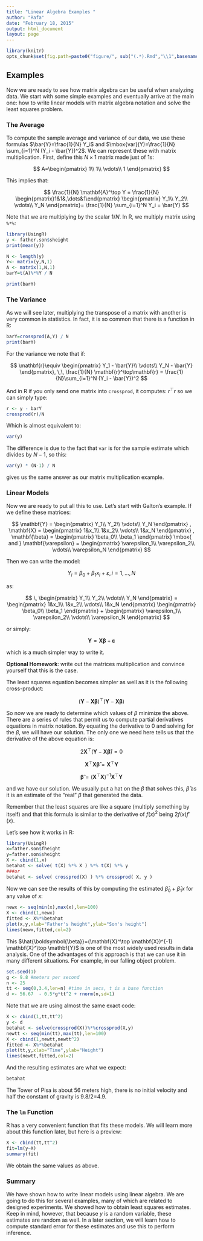 ```yaml
---
title: "Linear Algebra Examples "
author: "Rafa"
date: "February 18, 2015"
output: html_document
layout: page
---
```


```r
library(knitr)
opts_chunk$set(fig.path=paste0("figure/", sub("(.*).Rmd","\\1",basename(knitr:::knit_concord$get('infile'))), "-"))
```

## Examples 

Now we are ready to see how matrix algebra can be useful when analyzing data. We start with some simple examples and eventually arrive at the main one: how to write linear models with matrix algebra notation and solve the least squares problem.


### The Average

To compute the sample average and variance of our data, we use these formulas $\bar{Y}=\frac{1}{N} Y_i$ and $\mbox{var}(Y)=\frac{1}{N} \sum_{i=1}^N (Y_i - \bar{Y})^2$. We can represent these with matrix multiplication. First, define this $N \times 1$ matrix made just of 1s:

$$
A=\begin{pmatrix}
1\\
1\\
\vdots\\
1
\end{pmatrix}
$$

This implies that:

$$
\frac{1}{N}
\mathbf{A}^\top Y = \frac{1}{N}
\begin{pmatrix}1&1&,\dots&1\end{pmatrix}
\begin{pmatrix}
Y_1\\
Y_2\\
\vdots\\
Y_N
\end{pmatrix}=
\frac{1}{N} \sum_{i=1}^N Y_i
= \bar{Y}
$$

Note that we are multiplying by the scalar $1/N$. In R, we multiply matrix using `%*%`:

```r
library(UsingR)
y <- father.son$sheight
print(mean(y))

N <- length(y)
Y<- matrix(y,N,1)
A <- matrix(1,N,1)
barY=t(A)%*%Y / N

print(barY)
```

### The Variance

As we will see later, multiplying the transpose of a matrix with another is very common in statistics. In fact, it is so common that there is a function in R:

```r
barY=crossprod(A,Y) / N
print(barY)
```

For the variance we note that if:

$$
\mathbf{r}\equiv \begin{pmatrix}
Y_1 - \bar{Y}\\
\vdots\\
Y_N - \bar{Y}
\end{pmatrix}, \,\,
\frac{1}{N} \mathbf{r}^\top\mathbf{r} = 
\frac{1}{N}\sum_{i=1}^N (Y_i - \bar{Y})^2
$$

And in R if you only send one matrix into `crossprod`, it computes: $r^\top r$ so we can simply type:

```r
r <- y - barY
crossprod(r)/N
```

Which is almost equivalent to:
```r
var(y) 
```
The difference is due to the fact that `var` is for the sample estimate which divides by $N-1$, so this:

```r
var(y) * (N-1) / N
```
gives us the same answer as our matrix multiplication example.

### Linear Models

Now we are ready to put all this to use. Let's start with Galton's example. If we define these matrices:
 
$$
\mathbf{Y} = \begin{pmatrix}
Y_1\\
Y_2\\
\vdots\\
Y_N
\end{pmatrix}
,
\mathbf{X} = \begin{pmatrix}
1&x_1\\
1&x_2\\
\vdots\\
1&x_N
\end{pmatrix}
,
\mathbf{\beta} = \begin{pmatrix}
\beta_0\\
\beta_1
\end{pmatrix} \mbox{ and }
\mathbf{\varepsilon} = \begin{pmatrix}
\varepsilon_1\\
\varepsilon_2\\
\vdots\\
\varepsilon_N
\end{pmatrix}
$$



Then we can write the model:

$$ 
Y_i = \beta_0 + \beta_1 x_i + \varepsilon, i=1,\dots,N 
$$

as: 


$$
\,
\begin{pmatrix}
Y_1\\
Y_2\\
\vdots\\
Y_N
\end{pmatrix} = 
\begin{pmatrix}
1&x_1\\
1&x_2\\
\vdots\\
1&x_N
\end{pmatrix}
\begin{pmatrix}
\beta_0\\
\beta_1
\end{pmatrix} +
\begin{pmatrix}
\varepsilon_1\\
\varepsilon_2\\
\vdots\\
\varepsilon_N
\end{pmatrix}
$$

or simply: 

$$
\mathbf{Y}=\mathbf{X}\boldsymbol{\beta}+\boldsymbol{\varepsilon}
$$

which is a much simpler way to write it. 


**Optional Homework**: write out the matrices multiplication and convince yourself that this is the case.

The least squares equation becomes simpler as well as it is the following cross-product:

$$
(\mathbf{Y}-\mathbf{X}\boldsymbol{\beta})^\top
(\mathbf{Y}-\mathbf{X}\boldsymbol{\beta})
$$

So now we are ready to determine which values of $\beta$ minimize the above. There are a series of rules that permit us to compute partial derivatives equations in matrix notation. By equating the derivative to 0 and solving for the $\beta$, we will have our solution. The only one we need here tells us that the derivative of the above equation is:

$$
2 \mathbf{X}^\top (\mathbf{Y} - \mathbf{X} \boldsymbol{\hat{\beta}})=0
$$

$$
\mathbf{X}^\top \mathbf{X} \boldsymbol{\hat{\beta}} = \mathbf{X}^\top \mathbf{Y}   
$$


$$
\boldsymbol{\hat{\beta}} = (\mathbf{X}^\top \mathbf{X})^{-1} \mathbf{X}^\top \mathbf{Y}   
$$

and we have our solution. We usually put a hat on the $\beta$ that solves this, $\hat{\beta}$ as it is an estimate of the "real" $\beta$ that generated the data.

Remember that the least squares are like a square (multiply something by itself) and that this formula is similar to the derivative of $f(x)^2$ being $2f(x)f\prime (x)$. 

Let's see how it works in R:

```r
library(UsingR)
x=father.son$fheight
y=father.son$sheight
X <- cbind(1,x)
betahat <- solve( t(X) %*% X ) %*% t(X) %*% y
###or
betahat <- solve( crossprod(X) ) %*% crossprod( X, y )
```


Now we can see the results of this by computing the estimated $\hat{\beta}_0+\hat{\beta}_1 x$ for any value of $x$:

```r
newx <- seq(min(x),max(x),len=100)
X <- cbind(1,newx)
fitted <- X%*%betahat
plot(x,y,xlab="Father's height",ylab="Son's height")
lines(newx,fitted,col=2)
```

This $\hat{\boldsymbol{\beta}}=(\mathbf{X}^\top \mathbf{X})^{-1} \mathbf{X}^\top \mathbf{Y}$ is one of the most widely used results in data analysis. One of the advantages of this approach is that we can use it in many different situations.  For example, in our falling object problem. 
 
```r
set.seed(1)
g <- 9.8 #meters per second
n <- 25
tt <- seq(0,3.4,len=n) #time in secs, t is a base function
d <- 56.67  - 0.5*g*tt^2 + rnorm(n,sd=1)
```

Note that we are using almost the same exact code:


```r
X <- cbind(1,tt,tt^2)
y <- d
betahat <- solve(crossprod(X))%*%crossprod(X,y)
newtt <- seq(min(tt),max(tt),len=100)
X <- cbind(1,newtt,newtt^2)
fitted <- X%*%betahat
plot(tt,y,xlab="Time",ylab="Height")
lines(newtt,fitted,col=2)
```

And the resulting estimates are what we expect:

```r
betahat
```

The Tower of Pisa is about 56 meters high, there is no initial velocity and half the constant of gravity is 9.8/2=4.9.

### The `lm` Function
R has a very convenient function that fits these models. We will learn more about this function later, but here is a preview:

```r
X <- cbind(tt,tt^2)
fit=lm(y~X)
summary(fit)
```

We obtain the same values as above.


### Summary

We have shown how to write linear models using linear algebra. We are going to do this for several examples, many of which are related to designed experiments. We showed how to obtain least squares estimates. Keep in mind, however, that because $y$ is a random variable, these estimates are random as well. In a later section, we will learn how to compute standard error for these estimates and use this to perform inference.




